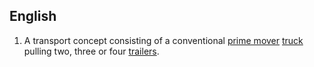 {{wikipedia}}
==English==
{{en-noun}}
#{{Australia}} A transport concept consisting of a conventional [[prime mover]] [[truck]] pulling two, three or four [[trailer]]s.